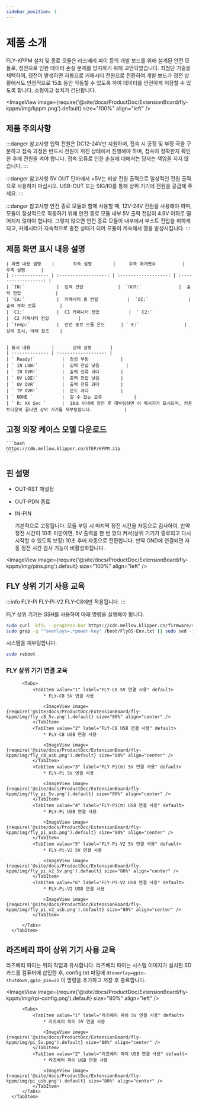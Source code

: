 ```yaml
---
sidebar_position: 1
---
```







# 제품 소개

  FLY-KPPM 설치 및 종료 모듈은 라즈베리 파이 등의 개발 보드를 위해 설계된 안전 모듈로, 정전으로 인한 데이터 손실 문제를 방지하기 위해 고안되었습니다. 최첨단 기술을 채택하여, 정전이 발생하면 자동으로 커패시터 전원으로 전환하여 개발 보드가 정전 상황에서도 안정적으로 15초 동안 작동할 수 있도록 하여 데이터를 안전하게 저장할 수 있도록 합니다. 소형이고 설치가 간단합니다.

  <ImageView image={require('@site/docs/ProductDoc/ExtensionBoard/fly-kppm/img/kppm.png').default} size="100%" align="left" />


## 제품 주의사항

  :::danger 참고사항
  입력 전원은 DC12-24V만 지원하며, 접속 시 긍정 및 부정 극을 구분하고 접속 과정은 반드시 전원이 꺼진 상태에서 진행해야 하며, 접속이 정확한지 확인한 후에 전원을 켜야 합니다. 접속 오류로 인한 손실에 대해서는 당사는 책임을 지지 않습니다.
  :::

  :::danger 참고사항
  5V OUT 단자에서 +5V는 비상 전원 출력으로 일상적인 전원 출력으로 사용하지 마십시오. USB-OUT 또는 SIG/IO를 통해 상위 기기에 전원을 공급해 주세요.
  :::

  :::danger 참고사항
  안전 종료 모듈과 함께 사용할 때, 12V-24V 전원을 사용해야 하며, 모듈이 정상적으로 작동하기 위해 안전 종료 모듈 내부 5V 출력 전압이 4.9V 이하로 떨어지지 않아야 합니다. 그렇지 않으면 안전 종료 모듈이 내부에서 부스트 전압을 취하게 되고, 커패시터가 지속적으로 충전 상태가 되어 모듈이 계속해서 열을 발생시킵니다.
  :::


## 제품 화면 표시 내용 설명


    | 화면 내용 설명    |       좌측 설명        |     우측 매개변수          |        우측 설명      |
    | :------------- | :------------------: | :------------------: | :------------------: |
    | `IN:`            |  입력 전압             |  `OUT:`              |  출력 전압             |
    | `CA:`            |  커패시터 총 전압           |  `OI:`               |  출력 부하 전류         |
    | `C1:`            |  C1 커패시터 전압           |  ` C2:`                |  C2 커패시터 전압           | 
    | `Temp:`          |  안전 종료 모듈 온도      | ` E:`                 |  상태 표시, 아래 참조    | 


    | 표시 내용        |       상태 설명       |
    | :------------- | :-----------------: | 
    | ` Ready!`          |  정상 부팅            |
    | ` IN LOW!`         |  입력 전압 낮음          |
    | ` IN OVR!`         |  출력 전류 과다        |
    | ` OV LOE!`         |  출력 전압 낮음        |
    | ` OV OVR`          |  출력 전류 과다        |
    | ` TP OVR!`         |  온도 과다            |
    | ` NONE `           |  알 수 없는 오류            |
    | ` R: XX Sec `      |  10초 이내에 정전 후 재부팅하면 이 메시지가 표시되며, 카운트다운이 끝나면 상위 기기를 재부팅합니다.            |

## 고정 외장 케이스 모델 다운로드

    ```bash
    https://cdn.mellow.klipper.cn/STEP/KPPM.zip
    ```

## 핀 설명

  * OUT-RST 재설정
  * OUT-PDN 종료

  * IN-PIN 

    기본적으로 고정됩니다. 모듈 부팅 시 마지막 정전 시간을 자동으로 검사하여,
  만약 정전 시간이 10초 미만이면, 5V 출력을 한 번 껐다 켜서(상위 기기가 종료되고 다시 시작할 수 있도록 보장) 10초 후에 자동으로 전환합니다.
  만약 GND에 연결되면 자동 정전 시간 검사 기능이 비활성화됩니다.

  <ImageView image={require('@site/docs/ProductDoc/ExtensionBoard/fly-kppm/img/pins.png').default} size="100%" align="left" />

## FLY 상위 기기 사용 교육

  :::info
  FLY-Pi FLY-Pi-V2 FLY-C8에만 적용됩니다.
  :::

  FLY 상위 기기는 SSH를 사용하여 아래 명령을 실행해야 합니다.

  ```bash
  sudo curl -kfSL --progress-bar https://cdn.mellow.klipper.cn/firmware/sun50i-h5-power-key.dtbo -o /boot/dtb/allwinner/overlay/sun50i-h5-power-key.dtbo
  sudo grep -q "^overlays=.*power-key" /boot/FlyOS-Env.txt || sudo sed -i '/^overlays=/ s/$/ power-key/' /boot/FlyOS-Env.txt
  ```

  시스템을 재부팅합니다.

  ```bash
  sudo reboot
  ```
  
### FLY 상위 기기 연결 교육

  <Tabs>
      <TabItem value="serial" label="FLY 상위 기기 연결 교육" default>

          <Tabs>
              <TabItem value="1" label="FLY-C8 5V 연결 사용" default>
                  * FLY-C8 5V 연결 사용

                  <ImageView image={require('@site/docs/ProductDoc/ExtensionBoard/fly-kppm/img/fly_c8_5v.png').default} size="80%" align="center" />
              </TabItem>
              <TabItem value="2" label="FLY-C8 USB 연결 사용" default>
                  * FLY-C8 USB 연결 사용

                  <ImageView image={require('@site/docs/ProductDoc/ExtensionBoard/fly-kppm/img/fly_c8_usb.png').default} size="80%" align="center" />
              </TabItem>
              <TabItem value="3" label="FLY-Pi(π) 5V 연결 사용" default>
                  * FLY-Pi 5V 연결 사용

                  <ImageView image={require('@site/docs/ProductDoc/ExtensionBoard/fly-kppm/img/fly_pi_5v.png').default} size="80%" align="center" />
              </TabItem>
              <TabItem value="4" label="FLY-Pi(π) USB 연결 사용" default>
                  * FLY-Pi USB 연결 사용

                  <ImageView image={require('@site/docs/ProductDoc/ExtensionBoard/fly-kppm/img/fly_pi_usb.png').default} size="80%" align="center" />
              </TabItem>
              <TabItem value="5" label="FLY-Pi-V2 5V 연결 사용" default>
                  * FLY-Pi-V2 5V 연결 사용

                  <ImageView image={require('@site/docs/ProductDoc/ExtensionBoard/fly-kppm/img/fly_pi_v2_5v.png').default} size="80%" align="center" />
              </TabItem>
              <TabItem value="6" label="FLY-Pi-V2 USB 연결 사용" default>
                  * FLY-Pi-V2 USB 연결 사용

                  <ImageView image={require('@site/docs/ProductDoc/ExtensionBoard/fly-kppm/img/fly_pi_v2_usb.png').default} size="80%" align="center" />
              </TabItem>
            
          </Tabs>
      </TabItem>
  </Tabs>

## 라즈베리 파이 상위 기기 사용 교육

  라즈베리 파이는 위의 작업과 유사합니다. 라즈베리 파이는 시스템 이미지가 설치된 SD 카드를 컴퓨터에 삽입한 후, config.txt 파일에 `dtoverlay=gpio-shutdown,gpio_pin=21` 이 명령을 추가하고 저장 후 종료합니다.

  <ImageView image={require('@site/docs/ProductDoc/ExtensionBoard/fly-kppm/img/rpi-config.png').default} size="80%" align="left" />

  

  <Tabs>
      <TabItem value="serial" label="라즈베리 파이 상위 기기 연결 교육" default>

          <Tabs>
              <TabItem value="1" label="라즈베리 파이 5V 연결 사용" default>
                  * 라즈베리 파이 5V 연결 사용

                  <ImageView image={require('@site/docs/ProductDoc/ExtensionBoard/fly-kppm/img/pi_5v.png').default} size="80%" align="center" />
              </TabItem>
              <TabItem value="2" label="라즈베리 파이 USB 연결 사용" default>
                  * 라즈베리 파이 USB 연결 사용

                  <ImageView image={require('@site/docs/ProductDoc/ExtensionBoard/fly-kppm/img/pi_usb.png').default} size="80%" align="center" />
              </TabItem>
          </Tabs>
      </TabItem>
  </Tabs>